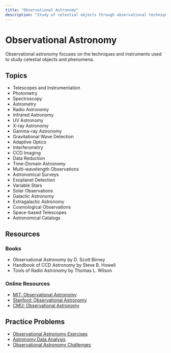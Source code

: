 ```yaml
---
title: "Observational Astronomy"
description: "Study of celestial objects through observational techniques and instruments"
---
```


# Observational Astronomy

Observational astronomy focuses on the techniques and instruments used to study celestial objects and phenomena.

## Topics

- Telescopes and Instrumentation
- Photometry
- Spectroscopy
- Astrometry
- Radio Astronomy
- Infrared Astronomy
- UV Astronomy
- X-ray Astronomy
- Gamma-ray Astronomy
- Gravitational Wave Detection
- Adaptive Optics
- Interferometry
- CCD Imaging
- Data Reduction
- Time-Domain Astronomy
- Multi-wavelength Observations
- Astronomical Surveys
- Exoplanet Detection
- Variable Stars
- Solar Observations
- Galactic Astronomy
- Extragalactic Astronomy
- Cosmological Observations
- Space-based Telescopes
- Astronomical Catalogs

## Resources

### Books

- Observational Astronomy by D. Scott Birney
- Handbook of CCD Astronomy by Steve B. Howell
- Tools of Radio Astronomy by Thomas L. Wilson

### Online Resources

- [MIT: Observational Astronomy](https://ocw.mit.edu/courses/physics/8-282j-introduction-to-astronomy-spring-2006/)
- [Stanford: Observational Astronomy](https://www.coursera.org/learn/observational-astronomy)
- [CMU: Observational Astronomy](https://www.cmu.edu/physics/research/observational-astronomy/)

## Practice Problems

- [Observational Astronomy Exercises](https://www.cornell.edu/courses/physics/observational-astronomy/)
- [Astronomy Data Analysis](https://www.cmu.edu/physics/research/observational-astronomy/)
- [Observational Astronomy Challenges](https://www.coursera.org/learn/observational-astronomy) 